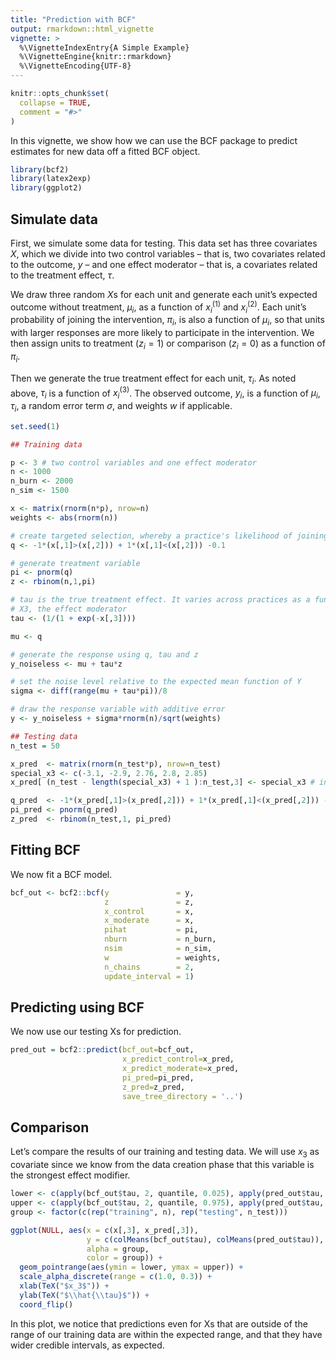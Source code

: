 ```yaml
---
title: "Prediction with BCF"
output: rmarkdown::html_vignette
vignette: >
  %\VignetteIndexEntry{A Simple Example}
  %\VignetteEngine{knitr::rmarkdown}
  %\VignetteEncoding{UTF-8}
---
```


```r
knitr::opts_chunk$set(
  collapse = TRUE,
  comment = "#>"
)
```

In this vignette, we show how we can use the BCF package to predict estimates for new data off a fitted BCF object.

```r
library(bcf2)
library(latex2exp)
library(ggplot2)
```

## Simulate data

First, we simulate some data for testing. This data set has three covariates $X$, which we divide into two control variables -- that is, two covariates related to the outcome, $y$ -- and one effect moderator -- that is, a covariates related to the treatment effect, $\tau$.

We draw three random $X$s for each unit and generate each unit's expected outcome without treatment, $\mu_i$, as a function of $x^{(1)}_i$ and $x^{(2)}_i$. Each unit's probability of joining the intervention, $\pi_i$, is also a function of $\mu_i$, so that units with larger responses are more likely to participate in the intervention. We then assign units to treatment ($z_i = 1$) or comparison ($z_i = 0$) as a function of $\pi_i$.

Then we generate the true treatment effect for each unit, $\tau_i$. As noted above, $\tau_i$ is a function of $x^{(3)}_i$. The observed outcome, $y_i$, is a function of $\mu_i$, $\tau_i$, a random error term $\sigma$, and weights $w$ if applicable.

```r
set.seed(1)

## Training data

p <- 3 # two control variables and one effect moderator
n <- 1000
n_burn <- 2000
n_sim <- 1500

x <- matrix(rnorm(n*p), nrow=n)
weights <- abs(rnorm(n))

# create targeted selection, whereby a practice's likelihood of joining the intervention (pi) is related to their expected outcome (mu)
q <- -1*(x[,1]>(x[,2])) + 1*(x[,1]<(x[,2])) -0.1

# generate treatment variable
pi <- pnorm(q)
z <- rbinom(n,1,pi)

# tau is the true treatment effect. It varies across practices as a function of
# X3, the effect moderator
tau <- (1/(1 + exp(-x[,3])))

mu <- q

# generate the response using q, tau and z
y_noiseless <- mu + tau*z

# set the noise level relative to the expected mean function of Y
sigma <- diff(range(mu + tau*pi))/8

# draw the response variable with additive error
y <- y_noiseless + sigma*rnorm(n)/sqrt(weights)

## Testing data
n_test = 50

x_pred  <- matrix(rnorm(n_test*p), nrow=n_test)
special_x3 <- c(-3.1, -2.9, 2.76, 2.8, 2.85)
x_pred[ (n_test - length(special_x3) + 1 ):n_test,3] <- special_x3 # including some X3s outside of range

q_pred  <- -1*(x_pred[,1]>(x_pred[,2])) + 1*(x_pred[,1]<(x_pred[,2])) - 0.1
pi_pred <- pnorm(q_pred)
z_pred  <- rbinom(n_test,1, pi_pred)
```

## Fitting BCF

We now fit a BCF model. 

```r
bcf_out <- bcf2::bcf(y               = y,
                     z               = z,
                     x_control       = x,
                     x_moderate      = x,
                     pihat           = pi,
                     nburn           = n_burn,
                     nsim            = n_sim,
                     w               = weights,
                     n_chains        = 2,
                     update_interval = 1)
```


## Predicting using BCF

We now use our testing Xs for prediction.

```r
pred_out = bcf2::predict(bcf_out=bcf_out,
                         x_predict_control=x_pred,
                         x_predict_moderate=x_pred,
                         pi_pred=pi_pred,
                         z_pred=z_pred,
                         save_tree_directory = '..')
```

## Comparison

Let's compare the results of our training and testing data. We will use $x_3$ as covariate since we know from the data creation phase that this variable is the strongest effect modifier.

```r
lower <- c(apply(bcf_out$tau, 2, quantile, 0.025), apply(pred_out$tau, 2, quantile, 0.025))
upper <- c(apply(bcf_out$tau, 2, quantile, 0.975), apply(pred_out$tau, 2, quantile, 0.975))
group <- factor(c(rep("training", n), rep("testing", n_test)))

ggplot(NULL, aes(x = c(x[,3], x_pred[,3]), 
                 y = c(colMeans(bcf_out$tau), colMeans(pred_out$tau)),
                 alpha = group,
                 color = group)) +
  geom_pointrange(aes(ymin = lower, ymax = upper)) +
  scale_alpha_discrete(range = c(1.0, 0.3)) +
  xlab(TeX("$x_3$")) +
  ylab(TeX("$\\hat{\\tau}$")) +
  coord_flip()
```

In this plot, we notice that predictions even for Xs that are outside of the range of our training data are within the expected range, and that they have wider credible intervals, as expected.